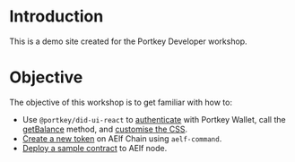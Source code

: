 # Introduction

This is a demo site created for the Portkey Developer workshop.

# Objective

The objective of this workshop is to get familiar with how to:

- Use `@portkey/did-ui-react` to [authenticate](/portkey-sign-in) with Portkey Wallet, call the [getBalance](/get-balance) method, and [customise the CSS](/custom-css).
- [Create a new token](/create-token) on AElf Chain using `aelf-command`.
- [Deploy a sample contract](/deploy-smart-contract) to AElf node.
